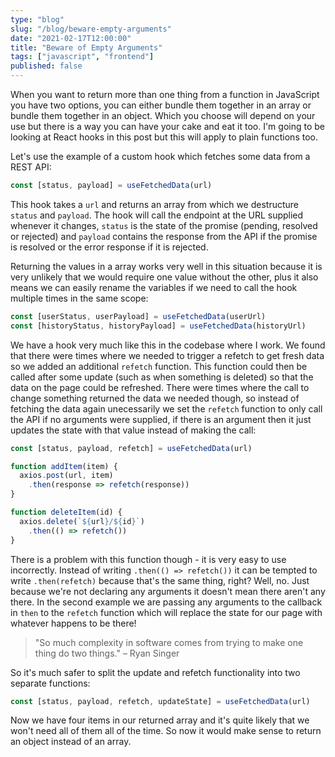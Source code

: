 ```yaml
---
type: "blog"
slug: "/blog/beware-empty-arguments"
date: "2021-02-17T12:00:00"
title: "Beware of Empty Arguments"
tags: ["javascript", "frontend"]
published: false
---
```


When you want to return more than one thing from a function in JavaScript you have two options, you can either bundle them together in an array or bundle them together in an object. Which you choose will depend on your use but there is a way you can have your cake and eat it too. I'm going to be looking at React hooks in this post but this will apply to plain functions too.

Let's use the example of a custom hook which fetches some data from a REST API:

```js
const [status, payload] = useFetchedData(url)
```
This hook takes a `url` and returns an array from which we destructure `status` and `payload`. The hook will call the endpoint at the URL supplied whenever it changes, `status` is the state of the promise (pending, resolved or rejected) and `payload` contains the response from the API if the promise is resolved or the error response if it is rejected. 

Returning the values in a array works very well in this situation because it is very unlikely that we would require one value without the other, plus it also means we can easily rename the variables if we need to call the hook multiple times in the same scope:

```js
const [userStatus, userPayload] = useFetchedData(userUrl)
const [historyStatus, historyPayload] = useFetchedData(historyUrl)
```

We have a hook very much like this in the codebase where I work. We found that there were times where we needed to trigger a refetch to get fresh data so we added an additional `refetch` function. This function could then be called after some update (such as when something is deleted) so that the data on the page could be refreshed. There were times where the call to change something returned the data we needed though, so instead of fetching the data again unecessarily we set the `refetch` function to only call the API if no arguments were supplied, if there is an argument then it just updates the state with that value instead of making the call:

```js
const [status, payload, refetch] = useFetchedData(url)

function addItem(item) {
  axios.post(url, item)
    .then(response => refetch(response))
}

function deleteItem(id) {
  axios.delete(`${url}/${id}`)
    .then(() => refetch())
}

```

There is a problem with this function though - it is very easy to use incorrectly. Instead of writing `.then(() => refetch())` it can be tempted to write `.then(refetch)` because that's the same thing, right? Well, no. Just because we're not declaring any arguments it doesn't mean there aren't any there. In the second example we are passing any arguments to the callback in `then` to the `refetch` function which will replace the state for our page with whatever happens to be there!

> "So much complexity in software comes from trying to make one thing do two things." – Ryan Singer

So it's much safer to split the update and refetch functionality into two separate functions:

```js
const [status, payload, refetch, updateState] = useFetchedData(url)
```

Now we have four items in our returned array and it's quite likely that we won't need all of them all of the time. So now it would make sense to return an object instead of an array.








